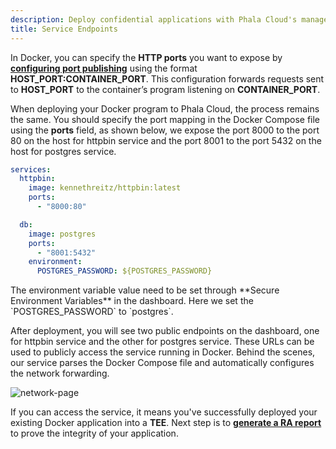 ```yaml
---
description: Deploy confidential applications with Phala Cloud's managed TEE infrastructure.
title: Service Endpoints
---
```



In Docker, you can specify the **HTTP ports** you want to expose by [**configuring port publishing**](https://docs.docker.com/get-started/docker-concepts/running-containers/publishing-ports/#publishing-ports) using the format **HOST\_PORT:CONTAINER\_PORT**. This configuration forwards requests sent to **HOST\_PORT** to the container’s program listening on **CONTAINER\_PORT**.

When deploying your Docker program to Phala Cloud, the process remains the same. You should specify the port mapping in the Docker Compose file using the **ports** field, as shown below, we expose the port 8000 to the port 80 on the host for httpbin service and the port 8001 to the port 5432 on the host for postgres service.

```yaml
services:
  httpbin:
    image: kennethreitz/httpbin:latest
    ports:
      - "8000:80"

  db:
    image: postgres
    ports:
      - "8001:5432"
    environment:
      POSTGRES_PASSWORD: ${POSTGRES_PASSWORD}
```

<Note type="success">
The environment variable value need to be set through **Secure Environment Variables** in the dashboard. Here we set the `POSTGRES_PASSWORD` to `postgres`.
</Note>

After deployment, you will see two public endpoints on the dashboard, one for httpbin service and the other for postgres service. These URLs can be used to publicly access the service running in Docker. Behind the scenes, our service parses the Docker Compose file and automatically configures the network forwarding.

<Frame caption="network-page">
    <img src="/images/cloud-network-page.png" alt="network-page" />

</Frame>

If you can access the service, it means you've successfully deployed your existing Docker application into a **TEE**. Next step is to [**generate a RA report**](/phala-cloud/networking/generate-ra-report) to prove the integrity of your application.
